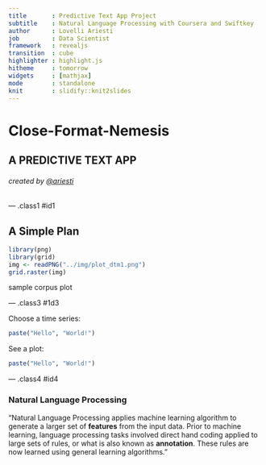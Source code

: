 ```yaml
---
title       : Predictive Text App Project
subtitle    : Natural Language Processing with Coursera and Swiftkey
author      : Lovelli Ariesti           
job         : Data Scientist
framework   : revealjs
transition  : cube
highlighter : highlight.js  
hitheme     : tomorrow    
widgets     : [mathjax]     
mode        : standalone 
knit        : slidify::knit2slides
---
```


# Close-Format-Nemesis
## A PREDICTIVE TEXT APP

###### created by [@ariesti](https://github.com/ariesti)

--- .class1 #id1

## A Simple Plan

```r
library(png)
library(grid)
img <- readPNG("../img/plot_dtm1.png")
grid.raster(img)
```

sample corpus plot

--- .class3 #1d3

Choose a time series:

```r
paste("Hello", "World!")
```

See a plot:

```r
paste("Hello", "World!")
```

--- .class4 #id4

### Natural Language Processing

"Natural Language Processing applies machine learning algorithm to generate a larger set of **features** from the input data. Prior to machine learning, language processing tasks involved direct hand coding applied to large sets of rules, or what is also known as **annotation**. These rules are now learned using general learning algorithms."


